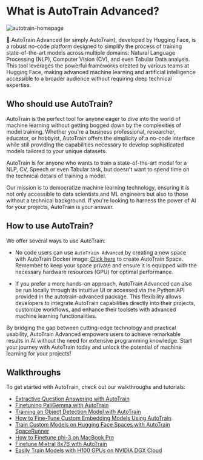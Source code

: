 # What is AutoTrain Advanced?

![autotrain-homepage](https://raw.githubusercontent.com/huggingface/autotrain-advanced/main/static/autotrain_homepage.png)

🤗 AutoTrain Advanced (or simply AutoTrain), developed by Hugging Face, is a robust no-code 
platform designed to simplify the process of training state-of-the-art models across 
multiple domains: Natural Language Processing (NLP), Computer Vision (CV), 
and even Tabular Data analysis. This tool leverages the powerful frameworks created by 
various teams at Hugging Face, making advanced machine learning and artificial intelligence accessible to a broader 
audience without requiring deep technical expertise.

## Who should use AutoTrain?

AutoTrain is the perfect tool for anyone eager to dive into the world of machine learning 
without getting bogged down by the complexities of model training. 
Whether you're a business professional, researcher, educator, or hobbyist, 
AutoTrain offers the simplicity of a no-code interface while still providing the 
capabilities necessary to develop sophisticated models tailored to your unique datasets.

AutoTrain is for anyone who wants to train a state-of-the-art model for a NLP, CV, Speech or even Tabular task,
but doesn't want to spend time on the technical details of training a model. 

Our mission is to democratize machine learning technology, ensuring it is not only 
accessible to data scientists and ML engineers but also to those without a technical 
background. If you're looking to harness the power of AI for your projects, 
AutoTrain is your answer.


## How to use AutoTrain?

We offer several ways to use AutoTrain:

- No code users can use `AutoTrain Advanced` by creating a new space with AutoTrain Docker image: 
[Click here](https://huggingface.co/login?next=/spaces/autotrain-projects/autotrain-advanced?duplicate=true) to create AutoTrain Space.
Remember to keep your space private and ensure it is equipped with the necessary hardware resources (GPU) for optimal performance.

- If you prefer a more hands-on approach, AutoTrain Advanced can also be run locally 
through its intuitive UI or accessed via the Python API provided in the autotrain-advanced 
package. This flexibility allows developers to integrate AutoTrain capabilities directly 
into their projects, customize workflows, and enhance their toolsets with advanced machine 
learning functionalities.


By bridging the gap between cutting-edge technology and practical usability, 
AutoTrain Advanced empowers users to achieve remarkable results in AI without the need 
for extensive programming knowledge. Start your journey with AutoTrain today and unlock 
the potential of machine learning for your projects!


## Walkthroughs

To get started with AutoTrain, check out our walkthroughs and tutorials:

- [Extractive Question Answering with AutoTrain](https://huggingface.co/blog/abhishek/extractive-qa-autotrain)
- [Finetuning PaliGemma with AutoTrain](https://huggingface.co/blog/abhishek/paligemma-finetuning-autotrain)
- [Training an Object Detection Model with AutoTrain](https://huggingface.co/blog/abhishek/object-detection-autotrain)
- [How to Fine-Tune Custom Embedding Models Using AutoTrain](https://huggingface.co/blog/abhishek/finetune-custom-embeddings-autotrain)
- [Train Custom Models on Hugging Face Spaces with AutoTrain SpaceRunner](https://huggingface.co/blog/abhishek/autotrain-spacerunner)
- [How to Finetune phi-3 on MacBook Pro](https://huggingface.co/blog/abhishek/phi3-finetune-macbook)
- [Finetune Mixtral 8x7B with AutoTrain](https://huggingface.co/blog/abhishek/autotrain-mixtral-dgx-cloud-local)
- [Easily Train Models with H100 GPUs on NVIDIA DGX Cloud](https://huggingface.co/blog/train-dgx-cloud)
